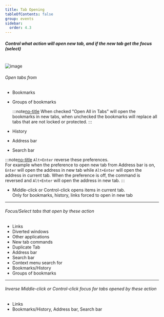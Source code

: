 ```yaml
---
title: Tab Opening
tableOfContents: false
group: events
sidebar:
  order: 4.3
---
```



##### Control what action will open new tab, and if the new tab get the focus (select)

<br />

<Image class="help-img" src={eventsTabOpening} alt="image" />

###### Open tabs from

- Bookmarks
- Groups of bookmarks

  :::note[no-title]
  When checked "Open All in Tabs" will open the bookmarks in new tabs, when unchecked the bookmarks
  will replace all tabs that are not locked or protected.
  :::

- History
- Address bar
- Search bar

:::note[no-title]
`Alt+Enter` reverse these preferences.<br /> For example when the preference to open new tab from
Address bar is on, `Enter` will open the address in new tab while `Alt+Enter` will open the address
in current tab. When the preference is off, the command is reversed and `Alt+Enter` will open the
address in new tab.
:::

- <div>
    Middle-click or Control-click opens items in current tab.
    <br /> Only for bookmarks, history, links forced to open in new tab
  </div>

---

###### Focus/Select tabs that open by these action

- Links
- Diverted windows
- Other applications
- New tab commands
- Duplicate Tab
- Address bar
- Search bar
- Context menu search for
- Bookmarks/History
- Groups of bookmarks

---

###### Inverse Middle-click or Control-click focus for tabs opened by these action

- Links
- Bookmarks/History, Address bar, Search bar

[no-title]: #
